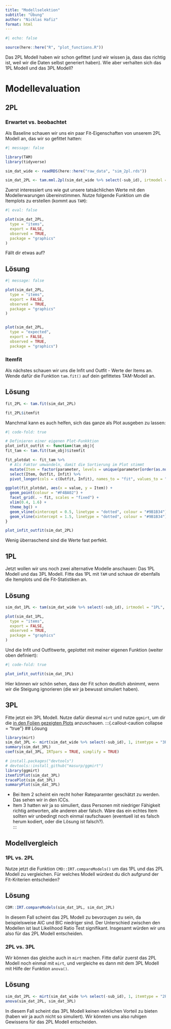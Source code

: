 ```yaml
---
title: "Modellselektion"
subtitle: "Übung"
author: "Nicklas Hafiz"
format: html
---
```


```r
#| echo: false

source(here::here("R", "plot_functions.R"))
```


Das 2PL Modell haben wir schon gefittet (und wir wissen ja, dass das richtig ist, weil wir die Daten selbst generiert haben). Wie aber verhalten sich das 1PL Modell und das 3PL Modell? 

# Modellevaluation

## 2PL

### Erwartet vs. beobachtet
Als Baseline schauen wir uns ein paar Fit-Eigenschaften von unserem 2PL Modell an, das wir so gefittet hatten: 


```r
#| message: false

library(TAM)
library(tidyverse)

sim_dat_wide <- readRDS(here::here("raw_data", "sim_2pl.rds"))

sim_dat_2PL <- tam.mml.2pl(sim_dat_wide %>% select(-sub_id), irtmodel = "2PL", verbose = FALSE)
```

Zuerst interessiert uns wie gut unsere tatsächlichen Werte mit den Modellerwarungen übereinstimmen. Nutze folgende Funktion um die Itemplots zu erstellen (kommt aus `TAM`):

```r
#| eval: false

plot(sim_dat_2PL,
  type = "items",
  export = FALSE,
  observed = TRUE,
  package = "graphics"
)
```

Fällt dir etwas auf?

:::{.callout-caution collapse="true"}

## Lösung

```r
#| message: false

plot(sim_dat_2PL,
  type = "items",
  export = FALSE,
  observed = TRUE,
  package = "graphics"
)


plot(sim_dat_2PL,
  type = "expected",
  export = FALSE,
  observed = TRUE,
  package = "graphics")
```

::: 

### Itemfit
Als nächstes schauen wir uns die Infit und Outfit - Werte der Items an. Wende dafür die Funktion `tam.fit()` auf dein gefittetes TAM-Modell an.  

:::{.callout-caution collapse="true"}

## Lösung

```r
fit_2PL <- tam.fit(sim_dat_2PL)

fit_2PL$itemfit
```

Manchmal kann es auch helfen, sich das ganze als Plot ausgeben zu lassen:

```r
#| code-fold: true

# Definieren einer eigenen Plot-Funkktion
plot_infit_outfit <- function(tam_obj){
fit_tam <- tam.fit(tam_obj)$itemfit

fit_plotdat <- fit_tam %>%
  # Als Faktor umwandeln, damit die Sortierung im Plot stimmt
  mutate(Item = factor(parameter, levels = unique(parameter[order(as.numeric(parameter))]))) %>%
  select(Item, Outfit, Infit) %>%
  pivot_longer(cols = c(Outfit, Infit), names_to = "fit", values_to = "value")

ggplot(fit_plotdat, aes(x = value, y = Item)) +
  geom_point(colour = "#F4BA02") +
  facet_grid(. ~ fit, scales = "fixed") +
  xlim(0.4, 1.6) +
  theme_bg() +
  geom_vline(xintercept = 0.5, linetype = "dotted", colour = "#9B1B34") +
  geom_vline(xintercept = 1.5, linetype = "dotted", colour = "#9B1B34")
}

plot_infit_outfit(sim_dat_2PL)
```

Wenig überraschend sind die Werte fast perfekt. 
:::

## 1PL

Jetzt wollen wir uns noch zwei alternative Modelle anschauen: Das 1PL Modell und das 3PL Modell. Fitte das 1PL mit `TAM` und schaue dir ebenfalls die Itemplots und die Fit-Statistiken an.

:::{.callout-caution collapse="true"}

## Lösung
```r
sim_dat_1PL <- tam(sim_dat_wide %>% select(-sub_id), irtmodel = "1PL", verbose = FALSE)

plot(sim_dat_1PL,
  type = "items",
  export = FALSE,
  observed = TRUE,
  package = "graphics"
)
```

Und die Infit und Outfitwerte, geplottet mit meiner eigenen Funktion (weiter oben definiert):

```r
#| code-fold: true

plot_infit_outfit(sim_dat_1PL)

```

Hier können wir schön sehen, dass der Fit schon deutlich abnimmt, wenn wir die Steigung ignorieren (die wir ja bewusst simuliert haben). 
:::



## 3PL
Fitte jetzt ein 3PL Modell. Nutze dafür diesmal `mirt` und nutze `ggmirt`, um dir die [in den Folien gezeigten Plots](https://nickhaf.github.io/IRT_workshop/slides/xPL/#/item-person-map) anzuschauen. 
:::{.callout-caution collapse = "true"}
## Lösung
```r
library(mirt)
sim_dat_3PL <- mirt(sim_dat_wide %>% select(-sub_id), 1, itemtype = "3PL", verbose = FALSE)
summary(sim_dat_3PL)
coef(sim_dat_3PL, IRTpars = TRUE, simplify = TRUE)

```

```r
# install.packages("devtools")
# devtools::install_github("masurp/ggmirt")
library(ggmirt)
itemfitPlot(sim_dat_3PL)
tracePlot(sim_dat_3PL)
summaryPlot(sim_dat_3PL)
```

- Bei Item 2 scheint ein recht hoher Rateparamter geschätzt zu werden. Das sehen wir in den ICCs. 
- Item 3 hatten wir ja so simuliert, dass Personen mit niedriger Fähigkeit richtig antworten, alle anderen aber falsch. Wäre das ein echtes Item sollten wir unbedingt noch einmal raufschauen (eventuell ist es falsch herum kodiert, oder die Lösung ist falsch?).  
:::

## Modellvergleich

### 1PL vs. 2PL
Nutze jetzt die Funktion `CMD::IRT.compareModels()` um das 1PL und das 2PL Modell zu vergleichen. Für welches Modell würdest du dich aufgrund der Fit-Kriterien entscheiden?

:::{.callout-caution collapse="true"}
## Lösung
```r
CDM::IRT.compareModels(sim_dat_1PL, sim_dat_2PL)
```

In diesem Fall scheint das 2PL Modell zu bevorzugen zu sein, da beispielsweise AIC und BIC niedriger sind. Der Unterschied zwischen den Modellen ist laut Likelihood Ratio Test signifikant. Insgesamt würden wir uns also für das 2PL Modell entscheiden. 
::: 

### 2PL vs. 3PL
Wir können das gleiche auch in `mirt` machen. Fitte dafür zuerst das 2PL Modell noch einmal mit `mirt`, und vergleiche es dann mit dem 3PL Modell mit Hilfe der Funktion `anova()`. 


:::{.callout-caution collapse="true"}
## Lösung
```r
sim_dat_2PL <- mirt(sim_dat_wide %>% select(-sub_id), 1, itemtype = "2PL", verbose = FALSE)
anova(sim_dat_2PL, sim_dat_3PL)
```

In diesem Fall scheint das 3PL Modell keinen wirklichen Vorteil zu bieten (haben wir ja auch nicht so simuliert). Wir könnten uns also ruhigen Gewissens für das 2PL Modell entscheiden.
:::

